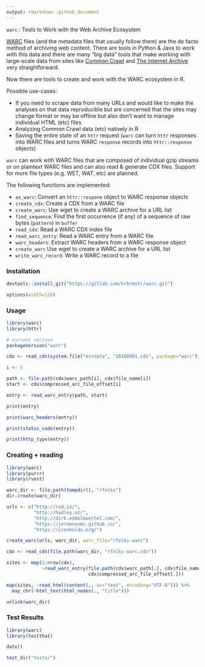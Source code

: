 ```yaml
---
output: rmarkdown::github_document
---
```


`warc` : Tools to Work with the Web Archive Ecosystem

[WARC](http://www.digitalpreservation.gov/formats/fdd/fdd000236.shtml) files (and the metadata files that usually follow them) are the de facto method of archiving web content. There are tools in Python & Java to work with this data and there are many "big data" tools that make working with large-scale data from sites like [Common Crawl](http://commoncrawl.org/) and [The Internet Archive](https://archive.org/index.php) very straightforward.

Now there are tools to create and work with the WARC ecosystem in R.

Possible use-cases:

- If you need to scrape data from many URLs and would like to make the analyses on that data reproducible but are concerned that the sites may change format or may be offline but also don't want to manage individual HTML (etc) files
- Analyzing Common Crawl data (etc) natively in R
- Saving the entire state of an `httr` request (`warc` can turn `httr` responses into WARC files and turns WARC `response` records into `httr::response` objects)

`warc` can work with WARC files that are composed of individual gzip streams or on plaintext WARC files and can also read & generate CDX files. Support for more file types (e.g. WET, WAT, etc) are planned.

The following functions are implemented:

- `as_warc`:	Convert an `httr::respone` object to WARC response objects
- `create_cdx`:	Create a CDX from a WARC file
- `create_warc`:	Use wget to create a WARC archive for a URL list
- `find_sequence`:	Find the first occurrence (if any) of a sequence of raw bytes (`pattern`) in `buffer`
- `read_cdx`:	Read a WARC CDX index file
- `read_warc_entry`:	Read a WARC entry from a WARC file
- `warc_headers`:	Extract WARC headers from a WARC response object
- `create_warc`	Use wget to create a WARC archive for a URL list
- `write_warc_record`:	Write a WARC record to a file

### Installation

```r
devtools::install_git("https://gitlab.com/hrbrmstr/warc.git")
```

```r
options(width=120)
```

### Usage

```r
library(warc)
library(httr)

# current verison
packageVersion("warc")

cdx <- read_cdx(system.file("extdata", "20160901.cdx", package="warc"))

i <- 5

path <- file.path(cdx$warc_path[i], cdx$file_name[i])
start <- cdx$compressed_arc_file_offset[i]

entry <- read_warc_entry(path, start)

print(entry)

print(warc_headers(entry))

print(status_code(entry))

print(http_type(entry))
```


### Creating + reading

```r
library(warc)
library(purrr)
library(rvest)

warc_dir <- file.path(tempdir(), "rfolks")
dir.create(warc_dir)

urls <- c("http://rud.is/",
          "http://hadley.nz/",
          "http://dirk.eddelbuettel.com/",
          "https://jeroenooms.github.io/",
          "https://ironholds.org/")

create_warc(urls, warc_dir, warc_file="rfolks-warc")

cdx <- read_cdx(file.path(warc_dir, "rfolks-warc.cdx"))

sites <- map(1:nrow(cdx),
             ~read_warc_entry(file.path(cdx$warc_path[.], cdx$file_name[.]), 
                              cdx$compressed_arc_file_offset[.]))

map(sites, ~read_html(content(., as="text", encoding="UTF-8"))) %>% 
  map_chr(~html_text(html_nodes(., "title")))

unlink(warc_dir)
```

### Test Results

```r
library(warc)
library(testthat)

date()

test_dir("tests/")
```

